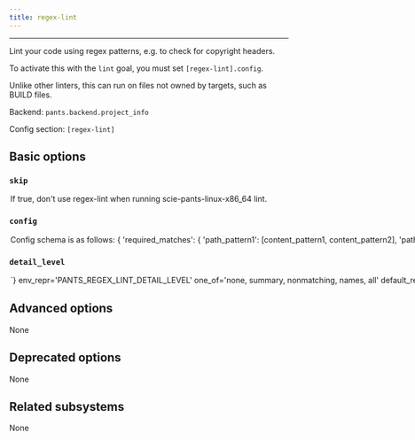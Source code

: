 ```yaml
---
title: regex-lint
---
```



---

Lint your code using regex patterns, e.g. to check for copyright headers.

To activate this with the `lint` goal, you must set `[regex-lint].config`.

Unlike other linters, this can run on files not owned by targets, such as BUILD files.

Backend: <span className="color--primary">`pants.backend.project_info`</span>

Config section: <span className="color--primary">`[regex-lint]`</span>

<span className={styles.options}>

## Basic options

### `skip`

<Option
  cli_repr={`--[no-]regex-lint-skip`}
  env_repr='PANTS_REGEX_LINT_SKIP'
  default_repr={`False`}
>

If true, don&#x27;t use regex-lint when running `scie-pants-linux-x86_64 lint`.

</Option>

### `config`

<Option
  cli_repr={`--regex-lint-config="{'key1': val1, 'key2': val2, ...}"`}
  env_repr='PANTS_REGEX_LINT_CONFIG'
  default_repr={`{}`}
>

Config schema is as follows:

```
{
'required_matches': {
    'path_pattern1': [content_pattern1, content_pattern2],
    'path_pattern2': [content_pattern1, content_pattern3],
    ...
},
'path_patterns': [
    {
    'name': path_pattern1',
    'pattern': <path regex pattern>,
    'inverted': True|False (defaults to False),
    'content_encoding': <encoding> (defaults to utf8)
    },
    ...
],
'content_patterns': [
    {
    'name': 'content_pattern1',
    'pattern': <content regex pattern>,
    'inverted': True|False (defaults to False)
    }
    ...
]
}
```

Meaning: if a file matches some path pattern, its content must match all the corresponding content patterns.

It&#x27;s often helpful to load this config from a JSON or YAML file. To do that, set `[regex-lint].config = '@path/to/config.yaml'`, for example.

</Option>

### `detail_level`

<Option
  cli_repr={`--regex-lint-detail-level=<DetailLevel>`}
  env_repr='PANTS_REGEX_LINT_DETAIL_LEVEL'
  one_of='none, summary, nonmatching, names, all'
  default_repr={`nonmatching`}
>

How much detail to include in the result.

</Option>

## Advanced options

None

## Deprecated options

None

## Related subsystems

None

</span>
